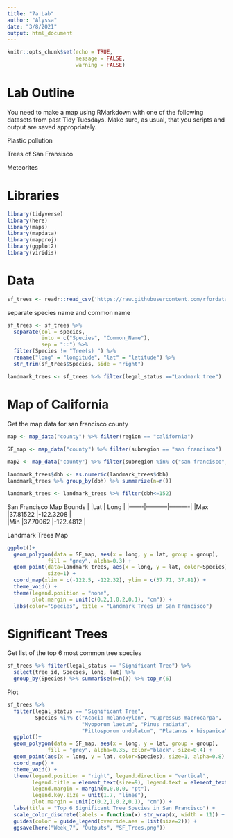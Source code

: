 ```yaml
---
title: "7a Lab"
author: "Alyssa"
date: "3/8/2021"
output: html_document
---
```


```r
knitr::opts_chunk$set(echo = TRUE, 
                      message = FALSE, 
                      warning = FALSE)
```


# Lab Outline
You need to make a map using RMarkdown with one of the following datasets from past Tidy Tuesdays. Make sure, as usual, that you scripts and output are saved appropriately.

Plastic pollution

Trees of San Fransisco

Meteorites

# Libraries
```r
library(tidyverse)
library(here)
library(maps)
library(mapdata)
library(mapproj)
library(ggplot2)
library(viridis)
```


# Data
```r
sf_trees <- readr::read_csv('https://raw.githubusercontent.com/rfordatascience/tidytuesday/master/data/2020/2020-01-28/sf_trees.csv')
```

separate species name and common name
```r
sf_trees <- sf_trees %>%
  separate(col = species, 
           into = c("Species", "Common_Name"),
           sep = "::") %>% 
  filter(Species != "Tree(s) ") %>% 
  rename("long" = "longitude", "lat" = "latitude") %>%
  str_trim(sf_trees$Species, side = "right")

landmark_trees <- sf_trees %>% filter(legal_status =="Landmark tree")
```


# Map of California
Get the map data for san francisco county
```r
map <- map_data("county") %>% filter(region == "california")
  
SF_map <- map_data("county") %>% filter(subregion == "san francisco")

map2 <- map_data("county") %>% filter(subregion %in% c("san francisco", "marin", "san mateo", "contra costa", "alameda"))

landmark_trees$dbh <- as.numeric(landmark_trees$dbh)
landmark_trees %>% group_by(dbh) %>% summarize(n=n())

landmark_trees <- landmark_trees %>% filter(dbh<=152)
```

San Francisco Map Bounds
|       |Lat        | Long     |
|-------|-----------|----------|
|Max    |37.81522   |-122.3208 |  
|Min    |37.70062   |-122.4812 |  


Landmark Trees Map
```r
ggplot()+
  geom_polygon(data = SF_map, aes(x = long, y = lat, group = group), 
             fill = "grey", alpha=0.3) +
  geom_point(data=landmark_trees, aes(x = long, y = lat, color=Species), 
             size=1) +
  coord_map(xlim = c(-122.5, -122.32), ylim = c(37.71, 37.81)) + 
  theme_void() +
  theme(legend.position = "none",
        plot.margin = unit(c(0.2,1,0.2,0.1), "cm")) + 
  labs(color="Species", title = "Landmark Trees in San Francisco")
```


# Significant Trees
Get list of the top 6 most common tree species
```r
sf_trees %>% filter(legal_status == "Significant Tree") %>% 
  select(tree_id, Species, long, lat) %>% 
  group_by(Species) %>% summarise(n=n()) %>% top_n(6)
```

Plot
```r
sf_trees %>% 
  filter(legal_status == "Significant Tree", 
         Species %in% c("Acacia melanoxylon", "Cupressus macrocarpa", 
                        "Myoporum laetum", "Pinus radiata", 
                        "Pittosporum undulatum", "Platanus x hispanica")) %>%
  ggplot()+
  geom_polygon(data = SF_map, aes(x = long, y = lat, group = group), 
             fill = "grey", alpha=0.35, color="black", size=0.4) +
  geom_point(aes(x = long, y = lat, color=Species), size=1, alpha=0.8) +
  coord_map() + 
  theme_void() +
  theme(legend.position = "right", legend.direction = "vertical", 
        legend.title = element_text(size=9), legend.text = element_text(size=8),
        legend.margin = margin(0,0,0,0, "pt"), 
        legend.key.size = unit(1.7, "lines"),
        plot.margin = unit(c(0.2,1,0.2,0.1), "cm")) + 
  labs(title = "Top 6 Significant Tree Species in San Francisco") +
  scale_color_discrete(labels = function(x) str_wrap(x, width = 11)) +
  guides(color = guide_legend(override.aes = list(size=2))) +
  ggsave(here("Week_7", "Outputs", "SF_Trees.png"))
```




